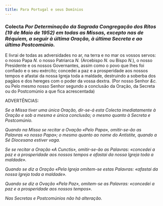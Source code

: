 ```yaml
---
title: Para Portugal e seus Domínios
---
```


### Colecta <em> Por Determinação da Sagrada Congregação dos Ritos (19 de Maio de 1952) em todas as Missas, excepto nas de Réquiem, a seguir à última Oração, à última Secreta e ao último Postcomúnio. </em>

E livrai de todas as adversidades no ar, na terra e no mar os vossos servos: o nosso Papa <em>N.</em> o nosso Patriarca <em>N.</em> (Arcebispo <em>N.</em> ou Bispo <em>N.</em>), o nosso Presidente e os nossos Governantes, assim como o povo que lhes foi confiado e o seu exército; concedei a paz e a prosperidade aos nossos tempos e afastai da nossa Igreja toda a maldade, destruindo a soberba dos pagãos e dos hereges com o poder da vossa dextra. (Por nosso Senhor <em>&c.</em> ou Pelo mesmo nosso Senhor segundo a conclusão da Oração, da Secreta ou do Postcomúnio a que fica acrescentada)

ADVERTÊNCIAS:

<em>
Se a Missa tiver uma única Oração, dir-se-á esta Colecta imediatamente à Oração e sob a mesma e única conclusão; o mesmo quanto à Secreta e Postcomúnio.

Quando na Missa se recitar a Ovação «Pelo Papa», omitir-se-ão as Palavras «o nosso Papa»; o mesmo quanto ao nome do Antístite, quando a Sé Diocesana estiver vaga.

Se se recitar a Oração «A Cunctis», omitir-se-ão as Palavras: «concedei a paz e a prosperidade aos nossos tempos e afastai da nossa Igreja toda a maldade».

Quando se diz a Oração «Pela Igreja omitem-se estas Palavras: «afastai da nossa Igreja toda a maldade».

Quando se diz a Ovação «Pela Paz», omitem-se as Palavras: «concedei a paz e a prosperidade aos nossos tempos».

Nas Secretas e Postcomúnios não há alteração.

</em>
